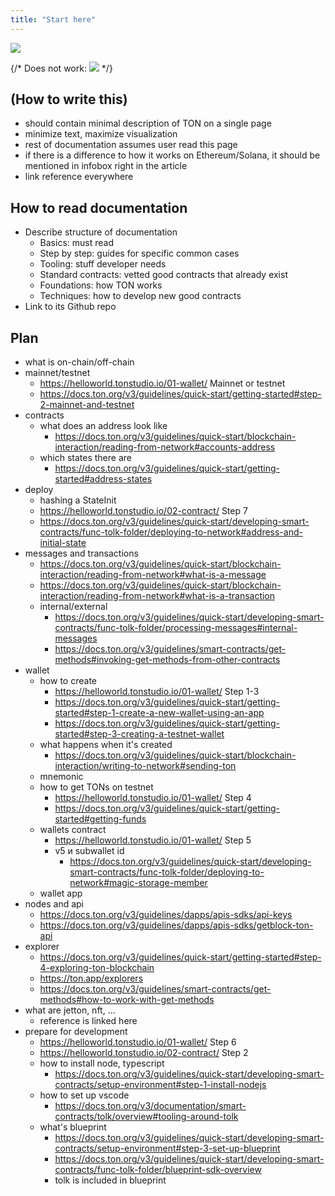 ```yaml
---
title: "Start here"
---
```



<Image src="/resources/images/status-changes-diagram.svg" />

{/* Does not work:
    <Image src="/resources/images/status-changes-diagram.svg" svgControls />
*/}

## (How to write this)

- should contain minimal description of TON on a single page
- minimize text, maximize visualization
- rest of documentation assumes user read this page
- if there is a difference to how it works on Ethereum/Solana, it should be mentioned in infobox right in the article
- link reference everywhere

## How to read documentation

- Describe structure of documentation
    - Basics: must read
    - Step by step: guides for specific common cases
    - Tooling: stuff developer needs
    - Standard contracts: vetted good contracts that already exist
    - Foundations: how TON works
    - Techniques: how to develop new good contracts
- Link to its Github repo

## Plan

- what is on-chain/off-chain
- mainnet/testnet
    - https://helloworld.tonstudio.io/01-wallet/ Mainnet or testnet
    - https://docs.ton.org/v3/guidelines/quick-start/getting-started#step-2-mainnet-and-testnet
- contracts
    - what does an address look like
        - https://docs.ton.org/v3/guidelines/quick-start/blockchain-interaction/reading-from-network#accounts-address
    - which states there are
        - https://docs.ton.org/v3/guidelines/quick-start/getting-started#address-states
- deploy
    - hashing a StateInit
    - https://helloworld.tonstudio.io/02-contract/ Step 7
    - https://docs.ton.org/v3/guidelines/quick-start/developing-smart-contracts/func-tolk-folder/deploying-to-network#address-and-initial-state
- messages and transactions
    - https://docs.ton.org/v3/guidelines/quick-start/blockchain-interaction/reading-from-network#what-is-a-message
    - https://docs.ton.org/v3/guidelines/quick-start/blockchain-interaction/reading-from-network#what-is-a-transaction
    - internal/external
        - https://docs.ton.org/v3/guidelines/quick-start/developing-smart-contracts/func-tolk-folder/processing-messages#internal-messages
        - https://docs.ton.org/v3/guidelines/smart-contracts/get-methods#invoking-get-methods-from-other-contracts
- wallet
    - how to create
        - https://helloworld.tonstudio.io/01-wallet/ Step 1-3
        - https://docs.ton.org/v3/guidelines/quick-start/getting-started#step-1-create-a-new-wallet-using-an-app
        - https://docs.ton.org/v3/guidelines/quick-start/getting-started#step-3-creating-a-testnet-wallet
    - what happens when it's created
        - https://docs.ton.org/v3/guidelines/quick-start/blockchain-interaction/writing-to-network#sending-ton
    - mnemonic
    - how to get TONs on testnet
        - https://helloworld.tonstudio.io/01-wallet/ Step 4
        - https://docs.ton.org/v3/guidelines/quick-start/getting-started#getting-funds
    - wallets contract
        - https://helloworld.tonstudio.io/01-wallet/ Step 5
        - v5 и subwallet id
            - https://docs.ton.org/v3/guidelines/quick-start/developing-smart-contracts/func-tolk-folder/deploying-to-network#magic-storage-member
    - wallet app
- nodes and api
    - https://docs.ton.org/v3/guidelines/dapps/apis-sdks/api-keys
    - https://docs.ton.org/v3/guidelines/dapps/apis-sdks/getblock-ton-api
- explorer
    - https://docs.ton.org/v3/guidelines/quick-start/getting-started#step-4-exploring-ton-blockchain
    - https://ton.app/explorers
    - https://docs.ton.org/v3/guidelines/smart-contracts/get-methods#how-to-work-with-get-methods
- what are jetton, nft, ...
    - reference is linked here
- prepare for development
    - https://helloworld.tonstudio.io/01-wallet/ Step 6
    - https://helloworld.tonstudio.io/02-contract/ Step 2
    - how to install node, typescript
        - https://docs.ton.org/v3/guidelines/quick-start/developing-smart-contracts/setup-environment#step-1-install-nodejs
    - how to set up vscode
        - https://docs.ton.org/v3/documentation/smart-contracts/tolk/overview#tooling-around-tolk
    - what's blueprint
        - https://docs.ton.org/v3/guidelines/quick-start/developing-smart-contracts/setup-environment#step-3-set-up-blueprint
        - https://docs.ton.org/v3/guidelines/quick-start/developing-smart-contracts/func-tolk-folder/blueprint-sdk-overview
        - tolk is included in blueprint
